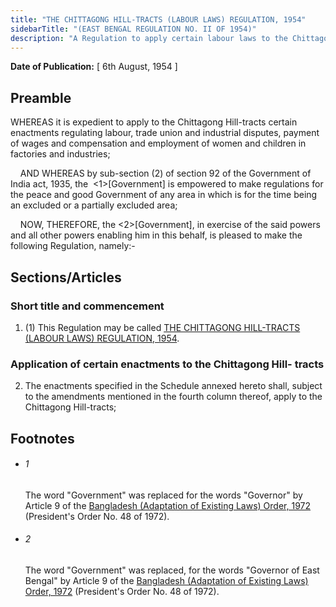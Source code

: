 ```yaml
---
title: "THE CHITTAGONG HILL-TRACTS (LABOUR LAWS) REGULATION, 1954"
sidebarTitle: "(EAST BENGAL REGULATION NO. II OF 1954)"
description: "A Regulation to apply certain labour laws to the Chittagong Hill-tracts"
---
```


**Date of Publication:** [ 6th August, 1954 ]

## Preamble

WHEREAS it is expedient to apply to the Chittagong Hill-tracts certain enactments regulating labour, trade union and industrial disputes, payment of wages and compensation and employment of women and children in factories and industries;

    AND WHEREAS by sub-section (2) of section 92 of the Government of India act, 1935, the  <1>[Government] is empowered to make regulations for the peace and good Government of any area in which is for the time being an excluded or a partially excluded area;

    NOW, THEREFORE, the <2>[Government], in exercise of the said powers and all other powers enabling him in this behalf, is pleased to make the following Regulation, namely:-

## Sections/Articles

### Short title and commencement

1. (1) This Regulation may be called [THE CHITTAGONG HILL-TRACTS (LABOUR LAWS) REGULATION, 1954](/act-1357.html "THE CHITTAGONG HILL-TRACTS (LABOUR LAWS) REGULATION, 1954").

### Application of certain enactments to the Chittagong Hill- tracts

2. The enactments specified in the Schedule annexed hereto shall, subject to the amendments mentioned in the fourth column thereof, apply to the Chittagong Hill-tracts;

## Footnotes

- ###### 1

  The word "Government" was replaced for the words "Governor" by Article 9 of the [Bangladesh (Adaptation of Existing Laws) Order, 1972](/act-388.html "Bangladesh (Adaptation of Existing Laws) Order, 1972 ") (President's Order No. 48 of 1972).

- ###### 2

  The word "Government" was replaced, for the words "Governor of East Bengal" by Article 9 of the [Bangladesh (Adaptation of Existing Laws) Order, 1972](/act-388.html "Bangladesh (Adaptation of Existing Laws) Order, 1972 ") (President's Order No. 48 of 1972).
